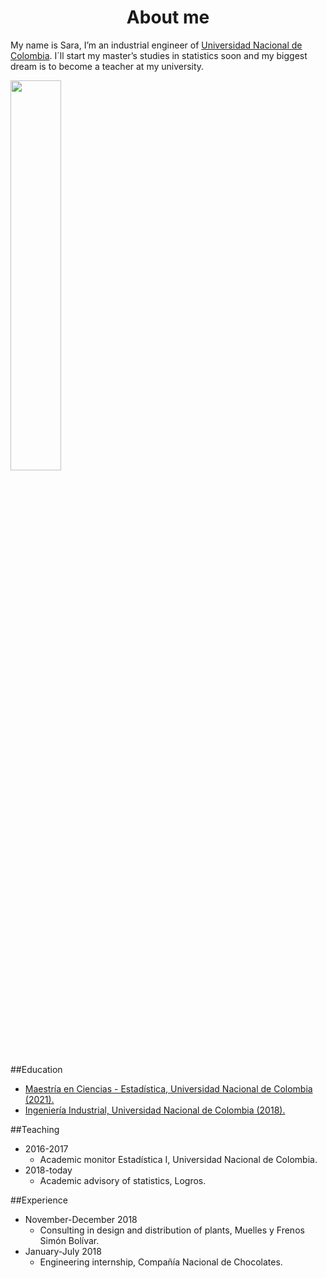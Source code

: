 <H1 align="center"> About me </H1>

My name is Sara, I'm an industrial engineer of [Universidad Nacional de Colombia](http://medellin.unal.edu.co/). I´ll start my master's studies in statistics soon and my biggest dream is to become a teacher at my university.

![](sponsors_NrWzEjCirMaueWp7B_logo_universidad-nacional-de-colombia-_localityId_X7kx7Xd5HxvsR4GxJ.png){width=40%}


##Education

- [Maestría en Ciencias - Estadística, Universidad Nacional de Colombia (2021).](http://ciencias.medellin.unal.edu.co/escuelas/estadistica/component/progracad/?snies=110263100000500111100&Itemid=164)
- [Ingeniería Industrial, Universidad Nacional de Colombia (2018).](https://minas.medellin.unal.edu.co/formacion/pregrado/ingenieriaindustrial)

##Teaching

- 2016-2017
    - Academic monitor Estadística I, Universidad Nacional de Colombia.
- 2018-today
    - Academic advisory of statistics, Logros.

##Experience

- November-December 2018
    - Consulting in design and distribution of plants, Muelles y Frenos Simón Bolívar.
- January-July 2018
    - Engineering internship, Compañía Nacional de Chocolates.


   
